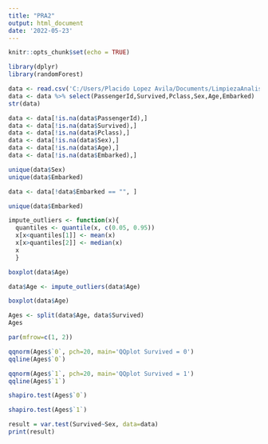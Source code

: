 ```yaml
---
title: "PRA2"
output: html_document
date: '2022-05-23'
---
```


```r
knitr::opts_chunk$set(echo = TRUE)
```

```r
library(dplyr)
library(randomForest)
```

```r
data <- read.csv('C:/Users/Placido Lopez Avila/Documents/LimpiezaAnalisisDeDatos/data/train.csv')
data <- data %>% select(PassengerId,Survived,Pclass,Sex,Age,Embarked)
str(data)
```
```r
data <- data[!is.na(data$PassengerId),]
data <- data[!is.na(data$Survived),]
data <- data[!is.na(data$Pclass),]
data <- data[!is.na(data$Sex),]
data <- data[!is.na(data$Age),]
data <- data[!is.na(data$Embarked),]
```

```r
unique(data$Sex)
unique(data$Embarked)
```

```r
data <- data[!data$Embarked == "", ]
```

```r
unique(data$Embarked)
```

```r
impute_outliers <- function(x){
  quantiles <- quantile(x, c(0.05, 0.95))
  x[x<quantiles[1]] <- mean(x)
  x[x>quantiles[2]] <- median(x)
  x
  }
```

```r
boxplot(data$Age)
```

```r
data$Age <- impute_outliers(data$Age)
```

```r
boxplot(data$Age)
```

```r
Ages <- split(data$Age, data$Survived)
Ages
```

```r
par(mfrow=c(1, 2))

qqnorm(Ages$`0`, pch=20, main='QQplot Survived = 0')
qqline(Ages$`0`)

qqnorm(Ages$`1`, pch=20, main='QQplot Survived = 1')
qqline(Ages$`1`)
```

```r
shapiro.test(Ages$`0`)
```
```r
shapiro.test(Ages$`1`)
```
```r
result = var.test(Survived~Sex, data=data)
print(result)
```
